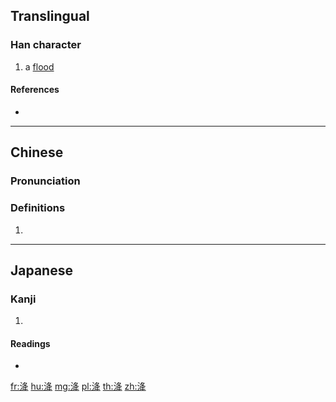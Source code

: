 {{character info/new}}
{{also|洪}}
==Translingual==

===Han character===
{{Han char|rn=85|rad=水|as=06|sn=9|four=37154|canj=EHEQ|ids=⿰氵夅}}

# a [[flood]]

====References====
* {{Han ref|kx=0620.140|dkj=17382|dj=1016.040|hdz=31614.020|uh=6D1A|ud=27930|bh=CF7A|bd=53114}}

----

==Chinese==
{{zh-forms}}

===Pronunciation===
{{zh-pron
|m=jiàng
|c=gong3
|mc=y
|oc=y
|ma=
|cat=n
}}

===Definitions===
{{zh-hanzi}}

# {{rfdef|lang=zh}}

----

==Japanese==

===Kanji===
{{ja-kanji|grade=|rs=水06}}

# {{defn|lang=ja|sort=水06}}

====Readings====
* {{ja-readings|on=[[こう]] (kō), [[ぐ]] (gu)|kun=}}

[[fr:洚]]
[[hu:洚]]
[[mg:洚]]
[[pl:洚]]
[[th:洚]]
[[zh:洚]]